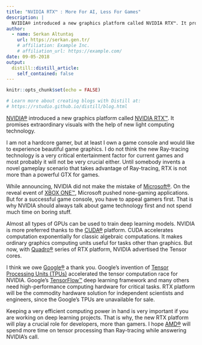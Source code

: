 ```yaml
---
title: "NVIDIA RTX™ : More For AI, Less For Games"
description: |
  NVIDIA® introduced a new graphics platform called NVIDIA RTX™. It promises extraordinary visuals with the help of new light computing technology.
author:
  - name: Serkan Altuntaş
    url: https://serkan.gen.tr/
    # affiliation: Example Inc.
    # affiliation_url: https://example.com/
date: 09-05-2018
output:
  distill::distill_article:
    self_contained: false
---
```


```r
knitr::opts_chunk$set(echo = FALSE)

# Learn more about creating blogs with Distill at:
# https://rstudio.github.io/distill/blog.html

```

[NVIDIA®][nvidia] introduced a new graphics platform called [NVIDIA RTX™][nvidia-rtx]. It promises extraordinary visuals with the help of new light computing technology.

I am not a hardcore gamer, but at least I own a game console and would like to experience beautiful game graphics. I do not think the new Ray-tracing technology is a very critical entertainment factor for current games and most probably it will not be very crucial either. Until somebody invents a novel gameplay scenario that takes advantage of Ray-tracing, RTX is not more than a powerful GTX for games.

While announcing, NVIDIA did not make the mistake of [Microsoft®][microsoft]. On the reveal event of [XBOX ONE™][xbox-one], Microsoft pushed none-gaming applications. But for a successful game console, you have to appeal gamers first. That is why NVIDIA should always talk about game technology first and not spend much time on boring stuff.

Almost all types of GPUs can be used to train deep learning models. NVIDIA is more preferred thanks to the [CUDA®][cuda] platform. CUDA accelerates computation exponentially for classic algebraic computations. It makes ordinary graphics computing units useful for tasks other than graphics. But now, with [Quadro®][quadro] series of RTX platform, NVIDIA advertised the Tensor cores.

I think we owe [Google®][google] a thank you. Google's invention of [Tensor Processing Units (TPUs)][tpu] accelerated the tensor computation race for NVIDIA. Google's [TensorFlow™][tensorflow] deep learning framework and many others need high-performance computing hardware for critical tasks. RTX platform will be the commodity hardware solution for independent scientists and engineers, since the Google's TPUs are unavailable for sale.

Keeping a very efficient computing power in hand is very important if you are working on deep learning projects. That is why, the new RTX platform will play a crucial role for developers, more than gamers. I hope [AMD®][amd] will spend more time on tensor processing than Ray-tracing while answering NVIDIA's call. 

[nvidia]: https://www.nvidia.com/
[nvidia-rtx]: https://developer.nvidia.com/rtx/
[microsoft]: https://www.microsoft.com/
[xbox-one]: https://www.xbox.com/
[cuda]: https://developer.nvidia.com/cuda-zone/
[quadro]: https://www.nvidia.com/en-us/design-visualization/quadro/
[google]: https://www.google.com/
[tpu]: https://en.wikipedia.org/wiki/Tensor_processing_unit
[tensorflow]: https://www.tensorflow.org
[amd]: https://www.amd.com/

